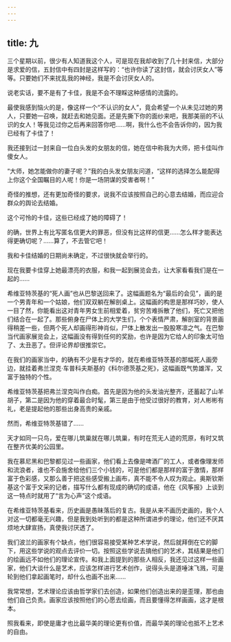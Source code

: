 ```yaml
---
---
---
```

title: 九
---




三个星期以前，很少有人知道我这个人，可是现在我却收到了几十封来信，大部分是求爱的信，五封信中有四封是这样写的：“也许你读了这封信，就会讨厌女人”等等。只要她们不来扰乱我的神经，我是不会讨厌女人的。

说老实话，要不是有了卡佳，我是不会不理睬这种感情的流露的。

最使我感到恼火的是，像这样一个“不认识的女人”，竟会希望一个从未见过她的男人，只要她一召唤，就赶去和她见面。还是先撕下你的面纱来吧，我那美丽的不认识的女人！等我见过你之后再来回答你吧……啊，我什么也不会告诉你的，因为我已经有了卡佳了！

我还接到过一封来自一位白头发的女朋友的信，她在信中称我为大师，把卡佳叫作傻女人。

“大师，她怎能做你的妻子呢？”我的白头发女朋友问道，“这样的选择怎么能配得上你这个全国瞩目的人呢！你是一场阴谋的受害者啊！”

奇怪的推想，还有更加奇怪的要求，说我不应该按照自己的心意去结婚，而应迎合群众的舆论去结婚。

这个可怜的卡佳，这些已经成了她的障碍了！

的确，世界上有比写匿名信更大的罪恶，但没有比这样的信更……怎么样才能表达得更确切呢？……算了，不去管它吧！

我和卡佳结婚的日期尚未确定，不过很快就会举行的。

现在我要卡佳穿上她最漂亮的衣服，和我一起到展览会去，让大家看看我们是在一起的……

希维亚特茨基的“死人画”也从巴黎送回来了。这幅画题名为“最后的会见”，画的是一个男青年和一个姑娘，他们双双躺在解剖桌上。这幅画的构思是那样巧妙，使人一目了然，你能看出这对青年男女生前相爱着，贫穷苦难拆散了他们，死亡又把他们结合在一起了。那些俯身在尸体上的大学生们，个个表情严肃，解剖室的背景画得稍差一些，但两个死人却画得形神肖似，尸体上散发出一股股寒凛之气。在巴黎当代画家展览会上，这幅画没有得到任何的奖励，也许是因为它给人的印象太可怕了、太丑恶了。但评论界却很推崇它。

在我们的画家当中，的确有不少是有才华的，就在希维亚特茨基的那幅死人画旁边，就挂着弗兰涅克·车普科夫斯基的《科尔德茨基之死》，这幅画既气势雄浑，又富于独特的个性。

希维亚特茨基把弗兰涅克叫作白痴。首先是因为他的头发油光整齐，还蓄起了山羊胡子，第二是因为他的穿着最合时髦，第三是由于他受过很好的教育，对人彬彬有礼，老是提起他的那些出身高贵的亲戚。

然而，希维亚特茨基错了……

天才如同一只鸟，爱在哪儿筑巢就在哪儿筑巢，有时在荒无人迹的荒原，有时又筑在整齐优美的公园里。

我在慕尼黑和巴黎都见过一些画家，他们看上去像是啤酒厂的工人，或者像理发师和流浪者，谁也不会施舍给他们三个小钱的，可是他们都是那样的富于激情，那样富于色彩感，又那么善于把这些感受搬上画布，真不能不令人叹为观止。奥斯钦斯基这个富于文采的记者，描写什么都有现成的确切的成语，他在《风筝报》上谈到这一特点时就用了“言为心声”这个成语。

在希维亚特茨基看来，历史画是愚昧落后的复古。我是从来不画历史画的，我个人对这一切都毫无兴趣，但是我到处听到的都是这种所谓进步的理论，他们还不厌其烦地大肆宣扬，真使我讨厌透了。

我们波兰的画家有个缺点，他们很容易接受某种艺术学说，然后就拜倒在它的脚下，用这些学说的观点去评价一切。按照这些学说去搞他们的艺术，其结果是他们的绘画远不如他们的理论宣传。和我上面提到的那些人相反，我还见过这样一些画家，他们大谈什么是艺术，应该怎样进行艺术创作，说得头头是道唾沫飞溅，可是轮到他们拿起画笔时，却什么也画不出来……

我常常想，艺术理论应该由哲学家们去创造，如果他们创造出来的是歪理，那也由他们自己负责。画家应该按照他们的心愿去绘画，而且要懂得怎样画画，这才是根本。

照我看来，即使是庸才也比最华美的理论更有价值，而最华美的理论也抵不上艺术的自由。